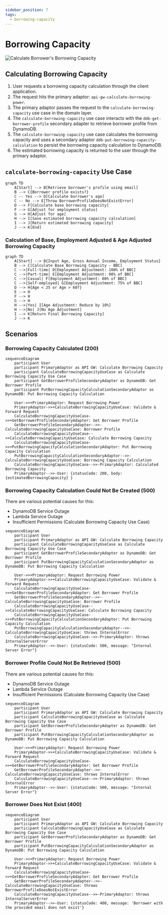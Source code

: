 ```yaml
---
sidebar_position: 7
tags:
  - borrowing-capacity
---
```


# Borrowing Capacity

![Calculate Borrower's Borrowing Capacity](/img/borrowing-capacity/calculate-borrowers-borrowing-capacity.svg)

## Calculating Borrowing Capacity

1. User requests a borrowing capacity calculation through the client application.
2. The request hits the primary adaptor: `api-gw-calculate-borrowing-power`.
3. The primary adaptor passes the request to the `calculate-borrowing-capacity` use case in the domain layer.
4. The `calculate-borrowing-capacity` use case interacts with the `ddb-get-borrower-profile` secondary adapter to retrieve borrower profile from DynamoDB.
5. The `calculate-borrowing-capacity` use case calculates the borrowing capacity and uses a secondary adaptor `ddb-put-borrowing-capacity-calculation` to persist the borrowing capacity calculation to DynamoDB.
6. The estimated borrowing capacity is returned to the user through the primary adaptor.

## `calculate-borrowing-capacity` Use Case

```mermaid
graph TD
    A[Start] --> B[Retrieve borrower's profile using email]
    B --> C{Borrower profile exists?}
    C -- Yes --> D[Calculate borrower's age]
    C -- No --> E[Throw BorrowerProfileDoesNotExistError]
    D --> F[Calculate base borrowing capacity]
    F --> G[Adjust for employment status]
    G --> H[Adjust for age]
    H --> I[Save estimated borrowing capacity calculation]
    I --> J[Return estimated borrowing capacity]
    J --> K[End]
```

### Calculation of Base, Employment Adjusted & Age Adjusted Borrowing Capacity 

```mermaid
graph TD
    A[Start] --> B{Input Age, Gross Annual Income, Employment Status}
    B --> C[Calculate Base Borrowing Capacity - BBC]
    C -->|Full-time| D[Employment Adjustment: 100% of BBC]
    C -->|Part-time| E[Employment Adjustment: 90% of BBC]
    C -->|Casual| F[Employment Adjustment: 80% of BBC]
    C -->|Self-employed| G[Employment Adjustment: 75% of BBC]
    D --> H{Age < 25 or Age > 60?}
    E --> H
    F --> H
    G --> H
    H -->|Yes| I[Age Adjustment: Reduce by 10%]
    H -->|No| J[No Age Adjustment]
    I --> K[Return Final Borrowing Capacity]
    J --> K

```

## Scenarios

### Borrowing Capacity Calculated (200)

```mermaid
sequenceDiagram
    participant User
    participant PrimaryAdaptor as API GW: Calculate Borrowing Capacity
    participant CalculateBorrowingCapacityUseCase as Calculate Borrowing Capacity Use Case
    participant GetBorrowerProfileSecondaryAdapter as DynamoDB: Get Borrower Profile
    participant PutBorrowingCapacityCalculationSecondaryAdaptor as DynamoDB: Put Borrowing Capacity Calculation
    
    User->>+PrimaryAdaptor: Request Borrowing Power
    PrimaryAdaptor->>+CalculateBorrowingCapacityUseCase: Validate & Forward Request
    CalculateBorrowingCapacityUseCase->>+GetBorrowerProfileSecondaryAdapter: Get Borrower Profile 
    GetBorrowerProfileSecondaryAdapter-->>-CalculateBorrowingCapacityUseCase: Borrower Profile
    CalculateBorrowingCapacityUseCase-->>CalculateBorrowingCapacityUseCase: Calculate Borrowing Capacity
    CalculateBorrowingCapacityUseCase->>+PutBorrowingCapacityCalculationSecondaryAdaptor: Put Borrowing Capacity Calculation 
    PutBorrowingCapacityCalculationSecondaryAdaptor-->>-CalculateBorrowingCapacityUseCase: Borrowing Capacity Calculation
    CalculateBorrowingCapacityUseCase-->>-PrimaryAdaptor: Calculated Borrowing Capacity 
    PrimaryAdaptor-->>-User: {statusCode: 200, body: {estimatedBorrowingCapacity} }
```

### Borrowing Capacity Calculation Could Not Be Created (500)

There are various potential causes for this:

- DynamoDB Service Outage
- Lambda Service Outage
- Insufficient Permissions (Calculate Borrowing Capacity Use Case) 

```mermaid
sequenceDiagram
    participant User
    participant PrimaryAdaptor as API GW: Calculate Borrowing Capacity
    participant CalculateBorrowingCapacityUseCase as Calculate Borrowing Capacity Use Case
    participant GetBorrowerProfileSecondaryAdapter as DynamoDB: Get Borrower Profile
    participant PutBorrowingCapacityCalculationSecondaryAdaptor as DynamoDB: Put Borrowing Capacity Calculation
    
    User->>+PrimaryAdaptor: Request Borrowing Power
    PrimaryAdaptor->>+CalculateBorrowingCapacityUseCase: Validate & Forward Request
    CalculateBorrowingCapacityUseCase->>+GetBorrowerProfileSecondaryAdapter: Get Borrower Profile 
    GetBorrowerProfileSecondaryAdapter-->>-CalculateBorrowingCapacityUseCase: Borrower Profile
    CalculateBorrowingCapacityUseCase-->>CalculateBorrowingCapacityUseCase: Calculate Borrowing Capacity
    CalculateBorrowingCapacityUseCase->>+PutBorrowingCapacityCalculationSecondaryAdaptor: Put Borrowing Capacity Calculation 
    PutBorrowingCapacityCalculationSecondaryAdaptor-->>-CalculateBorrowingCapacityUseCase: throws InternalError
    CalculateBorrowingCapacityUseCase-->>-PrimaryAdaptor: throws InternalServerError
    PrimaryAdaptor-->>-User: {statusCode: 500, message: "Internal Server Error"}
```
### Borrower Profile Could Not Be Retrieved (500)

There are various potential causes for this:

- DynamoDB Service Outage
- Lambda Service Outage
- Insufficient Permissions (Calculate Borrowing Capacity Use Case) 

```mermaid
sequenceDiagram
    participant User
    participant PrimaryAdaptor as API GW: Calculate Borrowing Capacity
    participant CalculateBorrowingCapacityUseCase as Calculate Borrowing Capacity Use Case
    participant GetBorrowerProfileSecondaryAdapter as DynamoDB: Get Borrower Profile
    participant PutBorrowingCapacityCalculationSecondaryAdaptor as DynamoDB: Put Borrowing Capacity Calculation
    
    User->>+PrimaryAdaptor: Request Borrowing Power
    PrimaryAdaptor->>+CalculateBorrowingCapacityUseCase: Validate & Forward Request
    CalculateBorrowingCapacityUseCase->>+GetBorrowerProfileSecondaryAdapter: Get Borrower Profile 
    GetBorrowerProfileSecondaryAdapter-->>-CalculateBorrowingCapacityUseCase: throws InternalError
    CalculateBorrowingCapacityUseCase-->>-PrimaryAdaptor: throws InternalError
    PrimaryAdaptor-->>-User: {statusCode: 500, message: "Internal Server Error"}
```

### Borrower Does Not Exist (400)

```mermaid
sequenceDiagram
    participant User
    participant PrimaryAdaptor as API GW: Calculate Borrowing Capacity
    participant CalculateBorrowingCapacityUseCase as Calculate Borrowing Capacity Use Case
    participant GetBorrowerProfileSecondaryAdapter as DynamoDB: Get Borrower Profile
    participant PutBorrowingCapacityCalculationSecondaryAdaptor as DynamoDB: Put Borrowing Capacity Calculation
    
    User->>+PrimaryAdaptor: Request Borrowing Power
    PrimaryAdaptor->>+CalculateBorrowingCapacityUseCase: Validate & Forward Request
    CalculateBorrowingCapacityUseCase->>+GetBorrowerProfileSecondaryAdapter: Get Borrower Profile 
    GetBorrowerProfileSecondaryAdapter-->>-CalculateBorrowingCapacityUseCase: throws BorrowerProfileDoesNotExistError
    CalculateBorrowingCapacityUseCase-->>-PrimaryAdaptor: throws InternalServerError
    PrimaryAdaptor-->>-User: {statusCode: 400, message: 'Borrower with the provided email does not exist'}
```